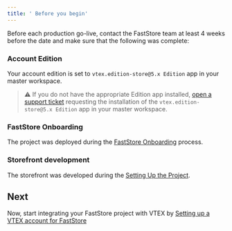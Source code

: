 ```yaml
---
title: ' Before you begin'
---
```


Before each production go-live, contact the FastStore team at least 4 weeks before the date and make sure that the following was complete:

<Steps>

### Account Edition

Your account edition is set to `vtex.edition-store@5.x Edition` app in your master workspace.

> ⚠️ If you do not have the appropriate Edition app installed, [open a support ticket](https://help.vtex.com/support) requesting the installation of the `vtex.edition-store@5.x Edition` app in your master workspace.

### FastStore Onboarding

The project was deployed during the [FastStore Onboarding](https://developers.vtex.com/docs/guides/faststore/getting-started-1-faststore-onboarding-overview) process.  

### Storefront development

The storefront was developed during the [Setting Up the Project](https://developers.vtex.com/docs/getting-started/2-setting-up-the-project).

</Steps>

## Next

Now, start integrating your FastStore project with VTEX by [Setting up a VTEX account for FastStore](https://developers.vtex.com/docs/guides/faststore/go-live-1-setting-up-vtex-account-for-faststore)
